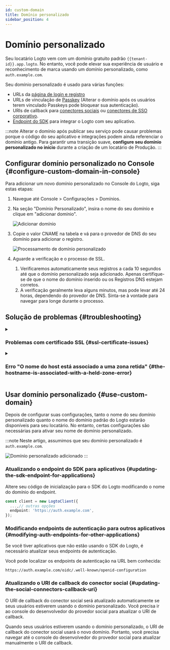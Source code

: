 ```yaml
---
id: custom-domain
title: Domínio personalizado
sidebar_position: 4
---
```


# Domínio personalizado

Seu locatário Logto vem com um domínio gratuito padrão `{{tenant-id}}.app.logto`. No entanto, você pode elevar sua experiência de usuário e reconhecimento de marca usando um domínio personalizado, como `auth.example.com`.

Seu domínio personalizado é usado para várias funções:

- URLs da [página de login e registro](/end-user-flows/sign-up-and-sign-in)
- URLs de vinculação de [Passkey](/end-user-flows/mfa/webauthn) (Alterar o domínio após os usuários terem vinculado Passkeys pode bloquear sua autenticação).
- URIs de callback para [conectores sociais](/connectors/social-connectors) ou [conectores de SSO corporativo](/connectors/enterprise-connectors).
- [Endpoint do SDK](/integrate-logto/application-data-structure#openid-provider-configuration-endpoint) para integrar o Logto com seu aplicativo.

:::note
Alterar o domínio após publicar seu serviço pode causar problemas porque o código do seu aplicativo e integrações podem ainda referenciar o domínio antigo. Para garantir uma transição suave, **configure seu domínio personalizado no início** durante a criação de um locatário de Produção.
:::

## Configurar domínio personalizado no Console \{#configure-custom-domain-in-console}

Para adicionar um novo domínio personalizado no Console do Logto, siga estas etapas:

1. Navegue até <CloudLink to="/tenant-settings/domains">Console > Configurações > Domínios</CloudLink>.
2. Na seção "Domínio Personalizado", insira o nome do seu domínio e clique em "adicionar domínio".

   ![Adicionar domínio](./assets/custom-domain-section.jpeg)

3. Copie o valor CNAME na tabela e vá para o provedor de DNS do seu domínio para adicionar o registro.

   ![Processamento de domínio personalizado](./assets/custom-domain-processing.jpeg)

4. Aguarde a verificação e o processo de SSL.
   1. Verificaremos automaticamente seus registros a cada 10 segundos até que o domínio personalizado seja adicionado. Apenas certifique-se de que o nome do domínio inserido ou os Registros DNS estejam corretos.
   2. A verificação geralmente leva alguns minutos, mas pode levar até 24 horas, dependendo do provedor de DNS. Sinta-se à vontade para navegar para longe durante o processo.

## Solução de problemas \{#troubleshooting}

<details>
<summary>

### Problemas com certificado SSL \{#ssl-certificate-issues}

</summary>

Se você encontrar problemas com o certificado SSL ao configurar seu domínio personalizado, isso pode estar relacionado a registros CAA na sua configuração de DNS. Registros CAA especificam quais Autoridades Certificadoras (CAs) estão autorizadas a emitir certificados para seu domínio.

Para solucionar e resolver problemas de certificado SSL relacionados a registros CAA, consulte a [documentação da Cloudflare](https://developers.cloudflare.com/ssl/edge-certificates/caa-records/) sobre Registros CAA.

</details>

<details>
<summary>

### Erro "O nome do host está associado a uma zona retida" \{#the-hostname-is-associated-with-a-held-zone-error}

</summary>

Se você encontrar a mensagem de erro "O nome do host está associado a uma zona retida, por favor, entre em contato com o proprietário para remover a retenção" ao adicionar um domínio personalizado, isso significa que o domínio já está na zona da Cloudflare e está definido para o status "Zone Hold". Veja esta [documentação da Cloudflare](https://developers.cloudflare.com/fundamentals/setup/account/account-security/zone-holds/) para mais informações.

Para resolver esse problema, você precisará liberar a retenção da zona. Siga o link acima para instruções sobre como liberar a retenção da zona na Cloudflare.

</details>

## Usar domínio personalizado \{#use-custom-domain}

Depois de configurar suas configurações, tanto o nome do seu domínio personalizado quanto o nome do domínio padrão do Logto estarão disponíveis para seu locatário. No entanto, certas configurações são necessárias para ativar seu nome de domínio personalizado.

:::note
Neste artigo, assumimos que seu domínio personalizado é `auth.example.com`.

![Domínio personalizado adicionado](./assets/custom-domain-added.jpeg)
:::

### Atualizando o endpoint do SDK para aplicativos \{#updating-the-sdk-endpoint-for-applications}

Altere seu código de inicialização para o SDK do Logto modificando o nome do domínio do endpoint.

```typescript
const client = new LogtoClient({
  ...,// outras opções
  endpoint: 'https://auth.example.com',
});
```

### Modificando endpoints de autenticação para outros aplicativos \{#modifying-auth-endpoints-for-other-applications}

Se você tiver aplicativos que não estão usando o SDK do Logto, é necessário atualizar seus endpoints de autenticação.

Você pode localizar os endpoints de autenticação na URL bem conhecida:

```
https://auth.example.com/oidc/.well-known/openid-configuration
```

### Atualizando o URI de callback do conector social \{#updating-the-social-connectors-callback-uri}

O URI de callback do conector social será atualizado automaticamente se seus usuários estiverem usando o domínio personalizado. Você precisa ir ao console do desenvolvedor do provedor social para atualizar o URI de callback.

Quando seus usuários estiverem usando o domínio personalizado, o URI de callback do conector social usará o novo domínio. Portanto, você precisa navegar até o console do desenvolvedor do provedor social para atualizar manualmente o URI de callback.
